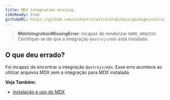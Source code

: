 ```yaml
---
title: MDX integration missing.
i18nReady: true
githubURL: https://github.com/withastro/astro/blob/main/packages/astro/src/core/errors/errors-data.ts
---
```


> **MdxIntegrationMissingError**: Incapaz de renderizar `NOME_ARQUIVO`. Certifique-se de que a integração `@astrojs/mdx` está instalada.

## O que deu errado?

Foi incapaz de encontrar a integração `@astrojs/mdx`. Esse erro acontece ao utilizar arquivos MDX sem a integração para MDX instalada.

**Veja Também:**
-  [Instalação e uso do MDX](/pt-br/guides/integrations-guide/mdx/)
